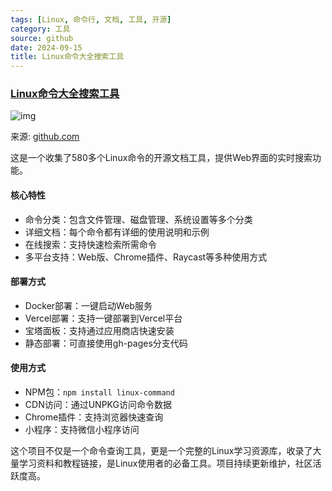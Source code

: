 ```yaml
---
tags: [Linux, 命令行, 文档, 工具, 开源]
category: 工具
source: github
date: 2024-09-15
title: Linux命令大全搜索工具
---
```


### [Linux命令大全搜索工具](https://github.com/jaywcjlove/linux-command)

![img](https://img.mengpeng.tech/i/2024/12/04/67502fcec1d78.webp)

来源: [github.com](https://github.com/jaywcjlove/linux-command)

这是一个收集了580多个Linux命令的开源文档工具，提供Web界面的实时搜索功能。

#### 核心特性
- 命令分类：包含文件管理、磁盘管理、系统设置等多个分类
- 详细文档：每个命令都有详细的使用说明和示例
- 在线搜索：支持快速检索所需命令
- 多平台支持：Web版、Chrome插件、Raycast等多种使用方式

#### 部署方式
- Docker部署：一键启动Web服务
- Vercel部署：支持一键部署到Vercel平台
- 宝塔面板：支持通过应用商店快速安装
- 静态部署：可直接使用gh-pages分支代码

#### 使用方式
- NPM包：`npm install linux-command`
- CDN访问：通过UNPKG访问命令数据
- Chrome插件：支持浏览器快速查询
- 小程序：支持微信小程序访问

这个项目不仅是一个命令查询工具，更是一个完整的Linux学习资源库，收录了大量学习资料和教程链接，是Linux使用者的必备工具。项目持续更新维护，社区活跃度高。 